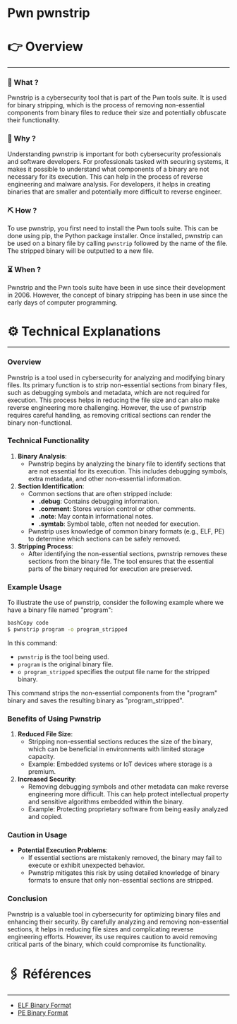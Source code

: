 # Pwn pwnstrip


# 👉 Overview

---

### 👀 What ?

Pwnstrip is a cybersecurity tool that is part of the Pwn tools suite. It is used for binary stripping, which is the process of removing non-essential components from binary files to reduce their size and potentially obfuscate their functionality.


### 🧐 Why ?

Understanding pwnstrip is important for both cybersecurity professionals and software developers. For professionals tasked with securing systems, it makes it possible to understand what components of a binary are not necessary for its execution. This can help in the process of reverse engineering and malware analysis. For developers, it helps in creating binaries that are smaller and potentially more difficult to reverse engineer.


### ⛏️ How ?

To use pwnstrip, you first need to install the Pwn tools suite. This can be done using pip, the Python package installer. Once installed, pwnstrip can be used on a binary file by calling `pwnstrip` followed by the name of the file. The stripped binary will be outputted to a new file.


### ⏳ When ?

Pwnstrip and the Pwn tools suite have been in use since their development in 2006. However, the concept of binary stripping has been in use since the early days of computer programming.


# ⚙️ Technical Explanations

---

### Overview

Pwnstrip is a tool used in cybersecurity for analyzing and modifying binary files. Its primary function is to strip non-essential sections from binary files, such as debugging symbols and metadata, which are not required for execution. This process helps in reducing the file size and can also make reverse engineering more challenging. However, the use of pwnstrip requires careful handling, as removing critical sections can render the binary non-functional.

### Technical Functionality

1. **Binary Analysis**:
    - Pwnstrip begins by analyzing the binary file to identify sections that are not essential for its execution. This includes debugging symbols, extra metadata, and other non-essential information.
2. **Section Identification**:
    - Common sections that are often stripped include:
        - **.debug**: Contains debugging information.
        - **.comment**: Stores version control or other comments.
        - **.note**: May contain informational notes.
        - **.symtab**: Symbol table, often not needed for execution.
    - Pwnstrip uses knowledge of common binary formats (e.g., ELF, PE) to determine which sections can be safely removed.
3. **Stripping Process**:
    - After identifying the non-essential sections, pwnstrip removes these sections from the binary file. The tool ensures that the essential parts of the binary required for execution are preserved.

### Example Usage

To illustrate the use of pwnstrip, consider the following example where we have a binary file named "program":

```bash
bashCopy code
$ pwnstrip program -o program_stripped

```

In this command:

- `pwnstrip` is the tool being used.
- `program` is the original binary file.
- `o program_stripped` specifies the output file name for the stripped binary.

This command strips the non-essential components from the "program" binary and saves the resulting binary as "program_stripped".

### Benefits of Using Pwnstrip

1. **Reduced File Size**:
    - Stripping non-essential sections reduces the size of the binary, which can be beneficial in environments with limited storage capacity.
    - Example: Embedded systems or IoT devices where storage is a premium.
2. **Increased Security**:
    - Removing debugging symbols and other metadata can make reverse engineering more difficult. This can help protect intellectual property and sensitive algorithms embedded within the binary.
    - Example: Protecting proprietary software from being easily analyzed and copied.

### Caution in Usage

- **Potential Execution Problems**:
    - If essential sections are mistakenly removed, the binary may fail to execute or exhibit unexpected behavior.
    - Pwnstrip mitigates this risk by using detailed knowledge of binary formats to ensure that only non-essential sections are stripped.

### Conclusion

Pwnstrip is a valuable tool in cybersecurity for optimizing binary files and enhancing their security. By carefully analyzing and removing non-essential sections, it helps in reducing file sizes and complicating reverse engineering efforts. However, its use requires caution to avoid removing critical parts of the binary, which could compromise its functionality.

# 🖇️ Références

---

- [ELF Binary Format](https://en.wikipedia.org/wiki/Executable_and_Linkable_Format)
- [PE Binary Format](https://en.wikipedia.org/wiki/Portable_Executable)
